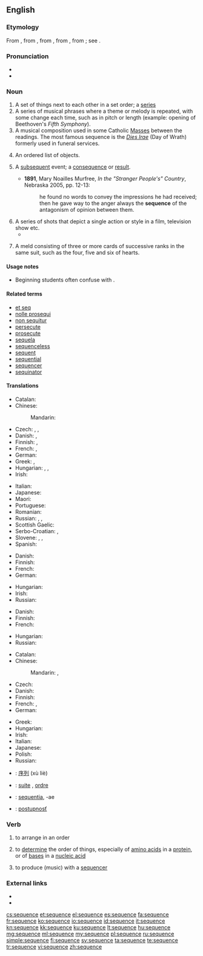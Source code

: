 {{also|séquence}}
==English==
{{wikipedia}}

===Etymology===
From {{etyl|enm}} {{term|sequence|lang=enm}}, from {{etyl|fro}} {{term|sequence|lang=fr||a sequence of cards, answering verses}}, from {{etyl|LL.}} {{term|sequentia||a following}}, from {{etyl|la}} {{term|sequens||following|lang=la}}, from {{term|sequi||to follow|lang=la}}; see {{term|sequent|lang=en}}.

===Pronunciation===
* {{IPA|/ˈsikwəns/|/ˈsikwɛns/}}
* {{audio|en-us-sequence.ogg|Audio (US)}}

===Noun===
{{en-noun}}

# A set of things next to each other in a set order; a [[series]]
# A series of musical phrases where a theme or melody is repeated, with some change each time, such as in pitch or length (example: opening of Beethoven's ''Fifth Symphony'').
# A musical composition used in some Catholic [[Mass]]es between the readings.  The most famous sequence is the ''[[Dies Irae]]'' (Day of Wrath) formerly used in funeral services.
# {{mathematics}} An ordered list of objects.
# {{context|now|_|rare}} A [[subsequent]] event; a [[consequence]] or [[result]].
#* '''1891''', Mary Noailles Murfree, ''In the "Stranger People's" Country'', Nebraska 2005, pp. 12-13:
#*: he found no words to convey the impressions he had received; then he gave way to the anger always the '''sequence''' of the antagonism of opinion between them.
# A series of shots that depict a single action or style in a film, television show etc.
#* {{quote-news
|year=2012
|date=April 26
|author=Tasha Robinson
|title=Film: Reviews: The Pirates! Band Of Misfits : 
|work=The Onion AV Club
|url=http://www.avclub.com/articles/the-pirates-band-of-misfits,73064/
|page=
|passage=What follows is a bunch of nonstop goofery involving chase '''sequences''', dream '''sequences''', fast-changing costumes and an improbable beard, a little musical help from Flight Of The Conchords, and ultimately a very physical confrontation with a surprisingly spry Victoria. }}
# {{context|card games}} A meld consisting of three or more cards of successive ranks in the same suit, such as the four, five and six of hearts. 

====Usage notes====
* {{sense|mathematics}} Beginning students often confuse {{term||sequence}} with {{term|series}}.

====Related terms====
* [[et seq]]
* [[nolle prosequi]]
* [[non sequitur]]
* [[persecute]]
* [[prosecute]]
* [[sequela]]
* [[sequenceless]]
* [[sequent]]
* [[sequential]]
* [[sequencer]]
* [[sequinator]]<!--possibly a protein-sequencing device?-->

====Translations====
{{trans-top|set of things in a set order}}
* Catalan: {{t-|ca|seqüència|f}}
* Chinese:
*: Mandarin: {{t|cmn|序列|tr=xùliè|sc=Hani}}
* Czech: {{t+|cs|řada|f}}, {{t-|cs|sled|m}}, {{t-|cs|sekvence|f}}
* Danish: {{t-|da|rækkefølge|c}}, {{t-|da|sekvens|c}}
* Finnish: {{t+|fi|sarja}}, {{t-|fi|sekvenssi}}
* French: {{t+|fr|suite|f}}, {{t+|fr|séquence|f}}
* German: {{t+|de|Reihenfolge|f}}
* Greek: {{t+|el|ακολουθία|f|tr=akolouthía|sc=Grek}}, {{t+|el|σειρά|f|tr=seirá|sc=Grek}}
* Hungarian: {{t+|hu|sorozat}}, {{t+|hu|szekvencia}}, {{t+|hu|sor}}
* Irish: {{t-|ga|seicheamh|m}}
{{trans-mid}}
* Italian: {{t+|it|sequenza|f}}
* Japanese: {{t-|ja|順序|tr=じゅんじょ, junjo|sc=Jpan}}
* Maori: {{t-|mi|raupapa}}
* Portuguese: {{t+|pt|sequência|f}}
* Romanian: {{t+|ro|secvență|f}}
* Russian: {{t+|ru|последовательность|f|sc=Cyrl|tr=poslédovatelʹnostʹ}}, {{t+|ru|ряд|m|sc=Cyrl|tr=rjad}}, {{t+|ru|очерёдность|f|tr=očerjódnostʹ|sc=Cyrl}}
* Scottish Gaelic: {{t-|gd|leanmhainn|m}}
* Serbo-Croatian: {{t-|sh|niz}}, {{t-|sh|redosled}}
* Slovene: {{t-|sl|zaporedje|n}}, {{t-|sl|sekvenca|f}}, {{t-|sl|niz|m}}
* Spanish: {{t+|es|secuencia|f}}
{{trans-bottom}}

{{trans-top|series of musical phrases where a theme or melody is repeated}}
* Danish: {{t-|da|tonerække|c}}
* Finnish: {{t-|fi|sekvenssi}}
* French: {{t+|fr|séquence|f}}
* German: {{t+|de|Sequenz|f}}
{{trans-mid}}
* Hungarian: {{t+|hu|szekvencia}}
* Irish: {{t-|ga|seicheamh|m}}
* Russian: {{t+|ru|секвенция|f|sc=Cyrl|tr=sekvéncija}}
{{trans-bottom}}

{{trans-top|poetic, music composition used in some Catholic Masses between the readings}}
* Danish: {{t-|da|sekvens|c}}
* Finnish: {{t-|fi|sekvenssi}}
* French: {{t+|fr|séquence|f}}
{{trans-mid}}
* Hungarian: {{t+|hu|szekvencia}}
* Russian: {{t+|ru|секвенция|f|sc=Cyrl|tr=sekvéncija}}
{{trans-bottom}}

{{trans-top|in mathematics, an ordered list of objects}}
* Catalan: {{t-|ca|seqüència|f}}
* Chinese:
*: Mandarin: {{t|cmn|數列|sc=Hani}}, {{t|cmn|数列|tr=shùliè|sc=Hani}}
* Czech: {{t-|cs|posloupnost|f}}
* Danish: {{t-|da|følge|c}}
* Finnish: {{t+|fi|sarja}}
* French: {{t+|fr|suite|f}}, {{t+|fr|séquence|f}}
* German: {{t+|de|Folge|f}}
{{trans-mid}}
* Greek: {{t+|el|ακολουθία|f|tr=akolouthía|sc=Grek}}
* Hungarian: {{t+|hu|sorozat}}
* Irish: {{t-|ga|seicheamh|m}}
* Italian: {{t-|it|successione|f}}
* Japanese: {{t+|ja|数列|tr=すうれつ, sūretsu|sc=Jpan}}
* Polish: {{t+|pl|ciąg|m}}
* Russian: {{t+|ru|последовательность|f|sc=Cyrl|tr=poslédovatelʹnostʹ}}
{{trans-bottom}}

{{checktrans-top}}
* {{ttbc|cmn}}: [[序列]] (xù liè)
* {{ttbc|fr}}: [[suite]] {{f}}, [[ordre]] {{m}}
* {{ttbc|la}}: [[sequentia]], -ae {{f}}
* {{ttbc|sk}}: [[postupnosť]] {{f}}
{{trans-bottom}}

===Verb===
{{en-verb|sequences|sequencing|sequenced}}

# {{transitive}} to arrange in an order
# {{transitive}} to [[determine]] the order of things, especially of [[amino acid]]s in a [[protein]], or of [[base]]s in a [[nucleic acid]]
# {{transitive}} to produce (music) with a [[sequencer]]

===External links===
* {{R:Webster 1913}}
* {{R:Century 1911}}

[[cs:sequence]]
[[et:sequence]]
[[el:sequence]]
[[es:sequence]]
[[fa:sequence]]
[[fr:sequence]]
[[ko:sequence]]
[[io:sequence]]
[[id:sequence]]
[[it:sequence]]
[[kn:sequence]]
[[kk:sequence]]
[[ku:sequence]]
[[lt:sequence]]
[[hu:sequence]]
[[mg:sequence]]
[[ml:sequence]]
[[my:sequence]]
[[pl:sequence]]
[[ru:sequence]]
[[simple:sequence]]
[[fi:sequence]]
[[sv:sequence]]
[[ta:sequence]]
[[te:sequence]]
[[tr:sequence]]
[[vi:sequence]]
[[zh:sequence]]
